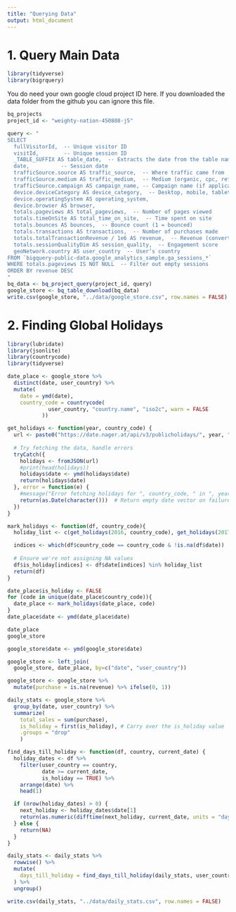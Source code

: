 ```yaml
---
title: "Querying Data"
output: html_document
---
```

# 1. Query Main Data
```r
library(tidyverse)
library(bigrquery)
```


You do need your own google cloud project ID here. If you downloaded the data folder from the github you can ignore this file.
```r
bq_projects
project_id <- "weighty-nation-450808-j5"

query <- "
SELECT
  fullVisitorId,  -- Unique visitor ID
  visitId,        -- Unique session ID
  _TABLE_SUFFIX AS table_date,  -- Extracts the date from the table name
  date,          -- Session date
  trafficSource.source AS traffic_source,  -- Where traffic came from
  trafficSource.medium AS traffic_medium,  -- Medium (organic, cpc, referral, etc.)
  trafficSource.campaign AS campaign_name, -- Campaign name (if applicable)
  device.deviceCategory AS device_category,  -- Desktop, mobile, tablet
  device.operatingSystem AS operating_system, 
  device.browser AS browser,
  totals.pageviews AS total_pageviews,  -- Number of pages viewed
  totals.timeOnSite AS total_time_on_site,  -- Time spent on site
  totals.bounces AS bounces,  -- Bounce count (1 = bounced)
  totals.transactions AS transactions,  -- Number of purchases made
  totals.totalTransactionRevenue / 1e6 AS revenue,  -- Revenue (converted to dollars)
  totals.sessionQualityDim AS session_quality,  -- Engagement score
  geoNetwork.country AS user_country  -- User’s country
FROM `bigquery-public-data.google_analytics_sample.ga_sessions_*`
WHERE totals.pageviews IS NOT NULL  -- Filter out empty sessions
ORDER BY revenue DESC
"
bq_data <- bq_project_query(project_id, query)
google_store <- bq_table_download(bq_data)
write.csv(google_store, "../data/google_store.csv", row.names = FALSE)
```

# 2. Finding Global Holidays
```r
library(lubridate)
library(jsonlite)
library(countrycode)
library(tidyverse)
```

```r
date_place <- google_store %>%
  distinct(date, user_country) %>%
  mutate(
    date = ymd(date),
    country_code = countrycode(
             user_country, "country.name", "iso2c", warn = FALSE
           ))
```

```r
get_holidays <- function(year, country_code) {
  url <- paste0("https://date.nager.at/api/v3/publicholidays/", year, "/", country_code)
  
  # Try fetching the data, handle errors
  tryCatch({
    holidays <- fromJSON(url)
    #print(head(holidays))
    holidays$date <- ymd(holidays$date)
    return(holidays$date)
  }, error = function(e) {
    #message("Error fetching holidays for ", country_code, " in ", year, ": ", e$message)
    return(as.Date(character()))  # Return empty date vector on failure
  })
}

mark_holidays <- function(df, country_code){
  holiday_list <- c(get_holidays(2016, country_code), get_holidays(2017, country_code))

  indices <- which(df$country_code == country_code & !is.na(df$date))
  
  # Ensure we're not assigning NA values
  df$is_holiday[indices] <- df$date[indices] %in% holiday_list
  return(df)
}

date_place$is_holiday <- FALSE
for (code in unique(date_place$country_code)){
  date_place <- mark_holidays(date_place, code)
}
date_place$date <- ymd(date_place$date)
```
```r
date_place
google_store
```


```r
google_store$date <- ymd(google_store$date)

google_store <- left_join(
  google_store, date_place, by=c("date", "user_country"))

google_store <- google_store %>% 
  mutate(purchase = is.na(revenue) %>% ifelse(0, 1))

daily_stats <- google_store %>%
  group_by(date, user_country) %>%
  summarize(
    total_sales = sum(purchase),
    is_holiday = first(is_holiday), # Carry over the is_holiday value
    .groups = "drop"
    )

find_days_till_holiday <- function(df, country, current_date) {
  holiday_dates <- df %>%
    filter(user_country == country,
           date >= current_date,
           is_holiday == TRUE) %>%
    arrange(date) %>%
    head(1)

  if (nrow(holiday_dates) > 0) {
    next_holiday <- holiday_dates$date[1]
    return(as.numeric(difftime(next_holiday, current_date, units = "days")))
  } else {
    return(NA) 
  }
}

daily_stats <- daily_stats %>%
  rowwise() %>%
  mutate(
    days_till_holiday = find_days_till_holiday(daily_stats, user_country, date)
  ) %>%
  ungroup()

write.csv(daily_stats, "../data/daily_stats.csv", row.names = FALSE)
```



